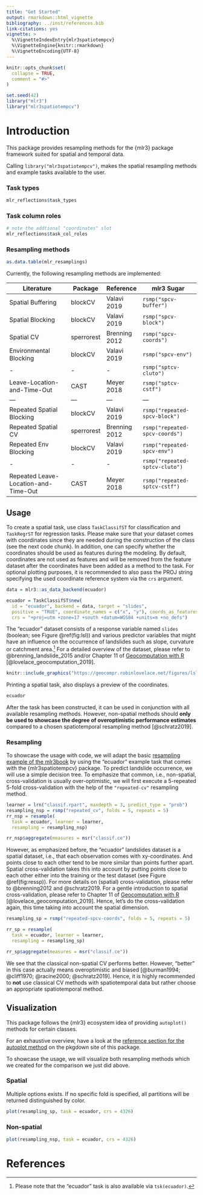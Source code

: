 ```yaml
---
title: "Get Started"
output: rmarkdown::html_vignette
bibliography: ../inst/references.bib
link-citations: yes
vignette: >
  %\VignetteIndexEntry{mlr3spatiotempcv}
  %\VignetteEngine{knitr::rmarkdown}
  %\VignetteEncoding{UTF-8}
---
```


```r
knitr::opts_chunk$set(
  collapse = TRUE,
  comment = "#>"
)
```

```r
set.seed(42)
library("mlr3")
library("mlr3spatiotempcv")
```

# Introduction

This package provides resampling methods for the {mlr3} package framework suited for spatial and temporal data.

Calling `library("mlr3spatiotempcv")`, makes the spatial resampling methods and example tasks available to the user.

### Task types

```r
mlr_reflections$task_types
```

### Task column roles

```r
# note the addtional "coordinates" slot
mlr_reflections$task_col_roles
```

### Resampling methods

```r
as.data.table(mlr_resamplings)
```

Currently, the following resampling methods are implemented:

| Literature                           | Package    | Reference     | mlr3 Sugar                     |
|--------------------------------------|------------|---------------|--------------------------------|
| Spatial Buffering                    | blockCV    | Valavi 2019   | `rsmp("spcv-buffer")`          |
| Spatial Blocking                     | blockCV    | Valavi 2019   | `rsmp("spcv-block")`           |
| Spatial CV                           | sperrorest | Brenning 2012 | `rsmp("spcv-coords")`          |
| Environmental Blocking               | blockCV    | Valavi 2019   | `rsmp("spcv-env")`             |
| \-                                   | \-         | \-            | `rsmp("sptcv-cluto")`          |
| Leave-Location-and-Time-Out          | CAST       | Meyer 2018    | `rsmp("sptcv-cstf")`           |
| ---                                  | ---        | ---           | ---                            |
| Repeated Spatial Blocking            | blockCV    | Valavi 2019   | `rsmp("repeated-spcv-block")`  |
| Repeated Spatial CV                  | sperrorest | Brenning 2012 | `rsmp("repeated-spcv-coords")` |
| Repeated Env Blocking                | blockCV    | Valavi 2019   | `rsmp("repeated-spcv-env")`    |
| \-                                   | \-         | \-            | `rsmp("repeated-sptcv-cluto")` |
| Repeated Leave-Location-and-Time-Out | CAST       | Meyer 2018    | `rsmp("repeated-sptcv-cstf")`  |

## Usage

To create a spatial task, use class `TaskClassifST` for classification and `TaskRegrST` for regression tasks.
Please make sure that your dataset comes with coordinates since they are needed during the construction of the class (see the next code chunk).
In addition, one can specify whether the coordinates should be used as features during the modeling.
By default, coordinates are not used as features and will be removed from the feature dataset after the coordinates have been added as a method to the task.
For optional plotting purposes, it is recommended to also pass the PROJ string specifying the used coordinate reference system via the `crs` argument.

```r
data = mlr3::as_data_backend(ecuador)

ecuador = TaskClassifST$new(
  id = "ecuador", backend = data, target = "slides",
  positive = "TRUE", coordinate_names = c("x", "y"), coords_as_features = FALSE,
  crs = "+proj=utm +zone=17 +south +datum=WGS84 +units=m +no_defs")
```

The "ecuador" dataset consists of a response variable named `slides` (boolean; see Figure \@ref(fig:lsl)) and various predictor variables that might have an influence on the occurrence of landslides such as slope, curvature or catchment area.^[Please note that the "ecuador" task is also available via `tsk(ecuador)`.]
For a detailed overview of the dataset, please refer to @brenning_landslide_2015 and/or Chapter 11 of [Geocomputation with R](https://geocompr.robinlovelace.net/spatial-cv.html) [@lovelace_geocomputation_2019].


```r
knitr::include_graphics("https://geocompr.robinlovelace.net/figures/lsl-map-1.png")
```

Printing a spatial task, also displays a preview of the coordinates.

```r
ecuador
```

After the task has been constructed, it can be used in conjunction with all available resampling methods.
However, non-spatial methods should **only be used to showcase the degree of overoptimistic performance estimates** compared to a chosen spatiotemporal resampling method [@schratz2019].

### Resampling

To showcase the usage with code, we will adapt the basic [resampling example of the mlr3book](https://mlr3book.mlr-org.com/resampling.html) by using the "ecuador" example task that comes with the {mlr3spatiotempcv} package.
To predict landslide occurrence, we will use a simple decision tree.
To emphasize that common, i.e., non-spatial, cross-validation is usually over-optimistic, we will first execute a 5-repeated 5-fold cross-validation with the help of the `"repeated-cv"` resampling method.

```r
learner = lrn("classif.rpart", maxdepth = 3, predict_type = "prob")
resampling_nsp = rsmp("repeated_cv", folds = 5, repeats = 5)
rr_nsp = resample(
  task = ecuador, learner = learner,
  resampling = resampling_nsp)

rr_nsp$aggregate(measures = msr("classif.ce"))
```

However, as emphasized before, the "ecuador" landslides dataset is a spatial dataset, i.e., that each observation comes with xy-coordinates.
And points close to each other tend to be more similar than points further apart.
Spatial cross-validation takes this into account by putting points close to each other either into the training or the test dataset (see Figure \@ref(fig:ressp)).
For more details on (spatial) cross-validation, please refer to @brenning2012 and @schratz2019.
For a gentle introduction to spatial cross-validation, please refer to Chapter 11 of [Geocomputation with R](https://geocompr.robinlovelace.net/spatial-cv.html) [@lovelace_geocomputation_2019].
Hence, let's do the cross-validation again, this time taking into account the spatial dimension.

```r
resampling_sp = rsmp("repeated-spcv-coords", folds = 5, repeats = 5)

rr_sp = resample(
  task = ecuador, learner = learner,
  resampling = resampling_sp)

rr_sp$aggregate(measures = msr("classif.ce"))
```

We see that the classical non-spatial CV performs better.
However, "better" in this case actually means overoptimistic and biased [@burman1994; @cliff1970; @racine2000; @schratz2019].
Hence, it is highly recommended to **not** use classical CV methods with spatiotemporal data but rather choose an appropriate spatiotemporal method.

## Visualization

This package follows the {mlr3} ecosystem idea of providing `autoplot()` methods for certain classes.

For an exhaustive overview, have a look at the [reference section for the autoplot method](https://mlr3spatiotempcv.mlr-org.com/reference/autoplot_spatial_resampling.html) on the pkgdown site of this package.

To showcase the usage, we will visualize both resampling methods which we created for the comparison we just did above.

### Spatial 

Multiple options exists.
If no specific fold is specified, all partitions will be returned distinguished by color.

```r
plot(resampling_sp, task = ecuador, crs = 4326)
```

### Non-spatial

```r
plot(resampling_nsp, task = ecuador, crs = 4326)
```

# References
